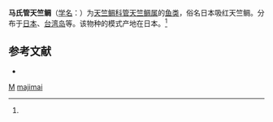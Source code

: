 {{Speciesbox
| taxon = Siphamia majimai
| binomial_authority = (Mataubara et Iwia, 1958)<ref name='id7262'>{{cite web| url =http://www.bioinfo.cn/db05/BjdwSpecies.php?action=view&id=7262| title =马氏管天竺鲷| work =《中国动物物种编目数据库》| publisher =中国科学院微生物研究所| author =中国科学院动物研究所| accessdate =2009-04-16| deadurl =yes| archiveurl =https://web.archive.org/web/20160305031305/http://www.bioinfo.cn/db05/BjdwSpecies.php?action=view&id=7262| archivedate =2016-03-05}}</ref>
}}

'''马氏管天竺鲷'''（[[学名|学名]]：{{lang|la|''Siphamia majimai''}}）为[[天竺鲷科|天竺鲷科]][[管天竺鲷属|管天竺鲷属]]的[[鱼类|鱼类]]，俗名日本吸红天竺鲷。分布于[[日本|日本]]、[[台湾岛|台湾岛]]等。该物种的模式产地在日本。<ref name='id7262'/>

== 参考文献 ==
{{reflist}}
* {{TaiBNET| zh=馬島氏管天竺鯛 | id=381385 | binomial=Siphamia majimai | authority=Matsubara & Iwai, 1958 | var= | accessdate=2013-01-24}}
{{鲈形目小作品}}

{{taxonbar}}
[[Category:_1958年描述的鱼类|M]]
[[Category:管天竺鲷属|majimai]]